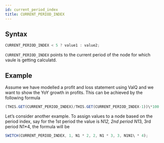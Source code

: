 ```yaml
---
id: current_period_index
title: CURRENT_PERIOD_INDEX
---
```


## Syntax

```javascript
CURRENT_PERIOD_INDEX < 5 ? value1 : value2;
```

`CURRENT_PERIOD_INDEX` points to the current period of the node for which vaule is getting calculatd.

## Example

Assume we have modelled a profit and loss statement using ValQ and we want to show the YoY growth in profits. This can be achieved by the following formula

```javascript
(THIS.GET(CURRENT_PERIOD_INDEX)/THIS.GET(CURRENT_PERIOD_INDEX-1))\*100
```

Let’s consider another example. To assign values to a node based on the period index, say for the 1st period the value is N1*2, 2nd period N1*3, 3rd period N1\*4, the formula will be

```javascript
SWITCH(CURRENT_PERIOD_INDEX, 1, N1 * 2, 2, N1 * 3, 3, N1N1\ * 4);
```
